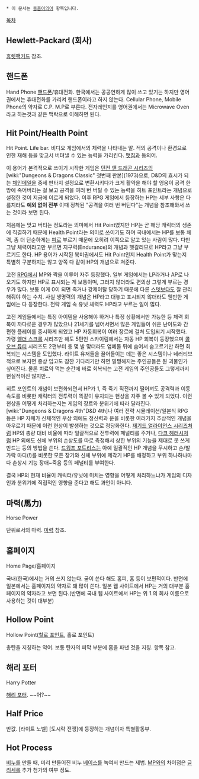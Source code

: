  * 이 문서는 [[동음이의어]] 항목입니다.

[[목차]]
== Hewlett-Packard (회사) ==
[[휴렛팩커드]] 참조.
== 핸드폰 ==
Hand Phone [[핸드폰]]/휴대전화.
한국에서는 공공연하게 많이 쓰고 있기는 하지만 영어권에서는 휴대전화를 가리켜 핸드폰이라고 하지 않는다. Cellular Phone, Mobile Phone의 약자로 C.P. M.P로 부른다. 전자레인지를 영어권에서는 Microwave Oven라고 하는것과 같은 맥락으로 이해하면 된다.
== Hit Point/Health Point ==
Hit Point. Life bar.
비디오 게임에서의 체력을 나타내는 말. 적의 공격이나 환경으로 인한 재해 등을 맞고서 버텨낼 수 있는 능력을 가리킨다. [[맷집]]과 동의어.

이 용어가 본격적으로 쓰이기 시작한 게임은 [[던전 앤 드래곤 시리즈]]의 [wiki:"Dungeons & Dragons Classic" 첫번째 판본](1973)으로, D&D의 효시가 되는 [[체인메일]]을 중세 판타지 설정으로 변환시키다가 크게 활약을 해야 할 영웅이 공격 한 방에 죽어버리는 걸 보고 공격을 여러 번 버틸 수 있는 능력을 히트 포인트라는 개념으로 설정한 것이 지금에 이르게 되었다. 이후 RPG 게임에서 등장하는 HP는 세부 사항은 다를지라도 '''예외 없이 전부''' 이때 정착된 "공격을 여러 번 버틴다"는 개념을 참조해와서 쓰는 것이라 보면 된다.

처음에는 맞고 버티는 정도라는 의미에서 Hit Point였지만 HP는 곧 해당 캐릭터의 생존에 직결하기 때문에 Health Point라는 의미로 쓰이기도 하며 국내에서는 HP를 보통 체력, 좀 더 단순하게는 [[피]]로 부르기 때문에 오히려 이쪽으로 알고 있는 사람이 많다. 다만 그냥 체력이라고만 부르면 지구력(Endurance)의 개념과 헷갈리므로 HP라고 그냥 부르기도 한다. HP 용어가 시작된 북미권에서도 Hit Point인지 Health Point가 맞는지 특별히 구분하지는 않고 양쪽 다 같이 HP의 개념으로 쳐준다.

고전 [[RPG]]에서 MP와 짝을 이루어 자주 등장했다. 일부 게임에서는 LP라거나 AP로 나오기도 하지만 HP로 표시되는 게 보통이며, 그러지 않더라도 편의상 그렇게 부르는 경우가 많다. 보통 이게 0이 되면 죽거나 강제이탈 당하기 때문에 다른 [[스텟]]보다도 잘 관리해줘야 하는 수치. 사실 생명력의 개념은 HP라고 대놓고 표시되지 않더라도 웬만한 게임에는 다 등장한다. 전략 게임 속 유닛 체력도 HP라고 부르는 일이 많다.

고전 게임들에서는 특정 아이템을 사용해야 하거나 특정 상황에서만 가능한 등 체력 회복이 까다로운 경우가 많았으나 21세기를 넘어서면서 많은 게임들이 쉬운 난이도와 간편한 플레이를 중시하게 되었고 HP 자동회복이 여러 장르에 걸쳐 도입되기 시작했다. 가령 [[엘더 스크롤]] 시리즈만 해도 5편인 스카이림에서는 자동 HP 회복이 등장했으며 [[콜 오브 듀티]] 시리즈도 2편부터 총 몇 발 맞더라도 엄폐물 뒤에 숨어서 숨고르기만 하면 회복되는 시스템을 도입했다. 라이트 유저들을 끌어들이는 데는 좋은 시스템이나 네러티브적으로 보자면 중상 입고도 잠깐 기다리기만 하면 멀쩡해지는 주인공들은 뭔 괴물인가 싶어진다. 물론 치료약 먹는 순간에 바로 회복되는 고전 게임의 주인공들도 그렇게까지 현실적이진 않지만...

히트 포인트의 개념이 보편화되면서 HP가 1, 즉 죽기 직전까지 떨어져도 공격력과 이동 속도를 비롯한 캐릭터의 전투력이 똑같이 유지되는 현상을 자주 볼 수 있게 되었다. 이런 현상을 어떻게 처리하는지는 게임의 장르와 분위기에 따라 달라진다. [wiki:"Dungeons & Dragons 4th"D&D 4th]나 여러 전략 시뮬레이션/일본식 RPG 등은 HP 자체가 신체적인 부상 외에도 정신력과 운을 비롯한 여러가지 추상적인 개념을 아우르기 때문에 이런 현상이 발생하는 것으로 정당화한다. [[재기드 얼라이언스 시리즈]]처럼 HP의 총량 대비 비율에 따라 일괄적으로 전투력에 페널티를 주거나, [[다크 헤러시]]처럼 HP 외에도 신체 부위의 손상도를 따로 측정해서 상한 부위의 기능을 제대로 못 쓰게 만드는 등의 방법을 쓴다. [[드워프 포트리스]]는 아예 일괄적인 HP 개념을 무시하고 손/발가락 마디(!)를 비롯한 모든 장기와 신체 부위에 제각기 HP를 배정하고 부위 하나하나마다 손상시 기능 장애~죽음 등의 페널티를 부여한다. 

결국 HP의 현재 비율이 캐릭터/유닛에 미치는 영향을 어떻게 처리하느냐가 게임의 디자인과 분위기에 직접적인 영향을 준다고 해도 과언이 아니다.
== 마력(馬力) ==
Horse Power

단위로서의 마력. [[마력]] 참조.
== 홈페이지 ==
Home Page/홈페이지

국내(한국)에서는 거의 쓰지 않는다. 굳이 쓴다 해도 홈피, 홈 등이 보편적이다.
반면에 일본에서는 홈페이지의 약자로 꽤 많이 쓴다. 일본 웹 사이트에서 HP는 거의 대부분 홈페이지의 약자라고 보면 된다.(반면에 국내 웹 사이트에서 HP는 위 1.의 회사 이름으로 사용하는 것이 대부분)
== Hollow Point ==
Hollow Point([[할로 포인트]], 홀로 포인트)

총탄을 지칭하는 약어. 보통 탄자의 피막 부분에 홈을 파낸 것을 지칭. 항목 참고.
== 해리 포터 ==
Harry Potter

[[해리 포터]]. ~~어?~~
== Half Price ==
반값. [라이트 노벨] [도시락 전쟁]에 등장하는 개념이자 특별활동부.

== Hot Process ==
[[비누]]를 만들 때, 미리 만들어진 비누 [[베이스]]를 녹여서 만드는 제법. [[MP]]와의 차이점은 [[글리세롤]] 추가 첨가의 여부 정도.
